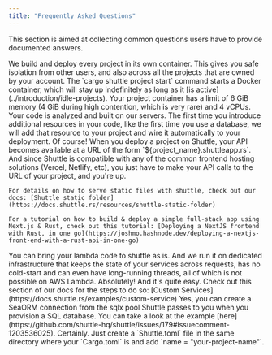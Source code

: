```yaml
---
title: "Frequently Asked Questions"
---
```


This section is aimed at collecting common questions users have to provide documented answers.

<AccordionGroup>
  <Accordion title="How secure is Shuttle?">
    We build and deploy every project in its own container.
    This gives you safe isolation from other users,
    and also across all the projects that are owned by your account.
  </Accordion>
  <Accordion title="What happens when I create a project?">
    The `cargo shuttle project start` command starts a Docker container, which will
    stay up indefinitely as long as it [is active](../introduction/idle-projects). Your project container
    has a limit of 6 GiB memory (4 GiB during high contention, which is very rare) and 4 vCPUs.
  </Accordion>
  <Accordion title="What happens when I deploy to shuttle?">
    Your code is analyzed and built on our servers. The first time you introduce additional resources in your code, like the first time you use a database, we will add that resource to your project and wire it automatically to your deployment.
  </Accordion>
  <Accordion title="Can I use frontend frameworks with Shuttle?">
    Of course! When you deploy a project on Shuttle, your API becomes available at a URL of the form `${project_name}.shuttleapp.rs`. And since Shuttle is compatible with any of the common frontend hosting solutions (Vercel, Netlify, etc), you just have to make your API calls to the URL of your project, and you're up.

    For details on how to serve static files with shuttle, check out our docs: [Shuttle static folder](https://docs.shuttle.rs/resources/shuttle-static-folder)

    For a tutorial on how to build & deploy a simple full-stack app using Next.js & Rust, check out this tutorial: [Deploying a NextJS frontend with Rust, in one go](https://joshmo.hashnode.dev/deploying-a-nextjs-front-end-with-a-rust-api-in-one-go)
  </Accordion>
  <Accordion title="How does this differ from using serverless framework with Rust Lambda and provided runtime?">
    You can bring your lambda code to shuttle as is. And we run it on dedicated infrastructure that keeps the state of your services across requests, has no cold-start and can even have long-running threads, all of which is not possible on AWS Lambda.
  </Accordion>
  <Accordion title="Can I implement my own custom service for shuttle?">
    Absolutely! And it's quite easy. Check out this section of our docs for the steps to do so: [Custom Services](https://docs.shuttle.rs/examples/custom-service)
  </Accordion>
  <Accordion title="Can I use SeaORM with shuttle?">
    Yes, you can create a SeaORM connection from the sqlx pool Shuttle passes to you when you provision a SQL database. You can take a look at the example [here](https://github.com/shuttle-hq/shuttle/issues/179#issuecomment-1203536025).
  </Accordion>
  <Accordion title="Can I rename my shuttle project?">
    Certainly. Just create a `Shuttle.toml` file in the same directory where your `Cargo.toml` is and add `name = "your-project-name"`.
  </Accordion>
</AccordionGroup>

